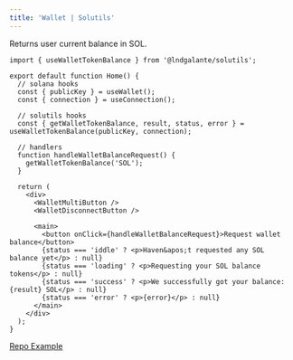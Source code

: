 ```yaml
---
title: 'Wallet | Solutils'
---
```


Returns user current balance in SOL.

```tsx {1,9,13}
import { useWalletTokenBalance } from '@lndgalante/solutils';

export default function Home() {
  // solana hooks
  const { publicKey } = useWallet();
  const { connection } = useConnection();

  // solutils hooks
  const { getWalletTokenBalance, result, status, error } = useWalletTokenBalance(publicKey, connection);

  // handlers
  function handleWalletBalanceRequest() {
    getWalletTokenBalance('SOL');
  }

  return (
    <div>
      <WalletMultiButton />
      <WalletDisconnectButton />

      <main>
        <button onClick={handleWalletBalanceRequest}>Request wallet balance</button>
        {status === 'iddle' ? <p>Haven&apos;t requested any SOL balance yet</p> : null}
        {status === 'loading' ? <p>Requesting your SOL balance tokens</p> : null}
        {status === 'success' ? <p>We successfully got your balance: {result} SOL</p> : null}
        {status === 'error' ? <p>{error}</p> : null}
      </main>
    </div>
  );
}
```

[Repo Example](https://github.com/lndgalante/solutils/tree/main/docs/examples/hooks/use-user-balance)
